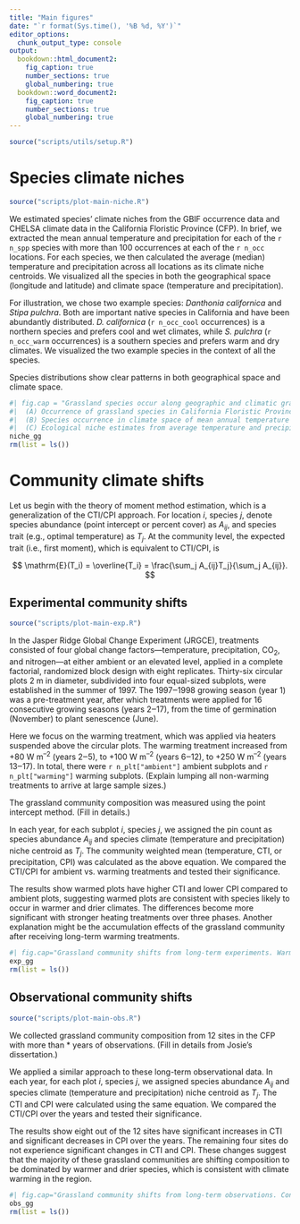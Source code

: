 ```yaml
---
title: "Main figures"
date: "`r format(Sys.time(), '%B %d, %Y')`"
editor_options: 
  chunk_output_type: console
output:
  bookdown::html_document2: 
    fig_caption: true
    number_sections: true
    global_numbering: true
  bookdown::word_document2: 
    fig_caption: true
    number_sections: true
    global_numbering: true
---
```


```r
source("scripts/utils/setup.R")
```

# Species climate niches

```r
source("scripts/plot-main-niche.R")
```

We estimated species' climate niches from the GBIF occurrence data and CHELSA climate data in the California Floristic Province (CFP). In brief, we extracted the mean annual temperature and precipitation for each of the `r n_spp` species with more than 100 occurrences at each of the `r n_occ` locations. For each species, we then calculated the average (median) temperature and precipitation across all locations as its climate niche centroids. We visualized all the species in both the geographical space (longitude and latitude) and climate space (temperature and precipitation).

For illustration, we chose two example species: *Danthonia californica* and *Stipa pulchra*. Both are important native species in California and have been abundantly distributed. *D. californica* (`r n_occ_cool` occurrences) is a northern species and prefers cool and wet climates, while *S. pulchra* (`r n_occ_warm` occurrences) is a southern species and prefers warm and dry climates. We visualized the two example species in the context of all the species.

Species distributions show clear patterns in both geographical space and climate space.

```r
#| fig.cap = "Grassland species occur along geographic and climatic gradients to estimate ecological niches.
#|  (A) Occurrence of grassland species in California Floristic Province, retrieved from the GBIF data (gray points), highlighting two example species *Danthonia californica* in the north (blue points) and *Stipa pulchra* in the south (red points).
#|  (B) Species occurrence in climate space of mean annual temperature (°C) and annual precipitation (mm), retrieved from the CHELSA data (gray), highlighting the same two example species *Danthonia californica* under cool and wet climates (blue) and *Stipa pulchra* under warm and dry climates (red).
#|  (C) Ecological niche estimates from average temperature and precipitation for each species (median ± standard error, gray), highlighting the two species (blue and red)."
niche_gg
rm(list = ls())
```

# Community climate shifts

Let us begin with the theory of moment method estimation, which is a generalization of the CTI/CPI approach. For location $i$, species $j$, denote species abundance (point intercept or percent cover) as $A_{ij}$, and species trait (e.g., optimal temperature) as $T_j$. At the community level, the expected trait (i.e., first moment), which is equivalent to CTI/CPI, is

$$
\mathrm{E}(T_i) = \overline{T_i} = \frac{\sum_j A_{ij}T_j}{\sum_j A_{ij}}.
$$

## Experimental community shifts

```r
source("scripts/plot-main-exp.R")
```

In the Jasper Ridge Global Change Experiment (JRGCE), treatments consisted of four global change factors---temperature, precipitation, CO~2~, and nitrogen---at either ambient or an elevated level, applied in a complete factorial, randomized block design with eight replicates. Thirty-six circular plots 2 m in diameter, subdivided into four equal-sized subplots, were established in the summer of 1997. The 1997‒1998 growing season (year 1) was a pre-treatment year, after which treatments were applied for 16 consecutive growing seasons (years 2‒17), from the time of germination (November) to plant senescence (June).

Here we focus on the warming treatment, which was applied via heaters suspended above the circular plots. The warming treatment increased from +80 W m^--2^ (years 2‒5), to +100 W m^--2^ (years 6‒12), to +250 W m^--2^ (years 13‒17). In total, there were `r n_plt["ambient"]` ambient subplots and `r n_plt["warming"]` warming subplots. (Explain lumping all non-warming treatments to arrive at large sample sizes.)

The grassland community composition was measured using the point intercept method. (Fill in details.)

In each year, for each subplot $i$, species $j$, we assigned the pin count as species abundance $A_{ij}$ and species climate (temperature and precipitation) niche centroid as $T_j$. The community weighted mean (temperature, CTI, or precipitation, CPI) was calculated as the above equation. We compared the CTI/CPI for ambient vs. warming treatments and tested their significance.

The results show warmed plots have higher CTI and lower CPI compared to ambient plots, suggesting warmed plots are consistent with species likely to occur in warmer and drier climates. The differences become more significant with stronger heating treatments over three phases. Another explanation might be the accumulation effects of the grassland community after receiving long-term warming treatments.

```r
#| fig.cap="Grassland community shifts from long-term experiments. Warming treatment causes communities to shift dominance to warmer (CTI, °C) and drier (CPI, mm) species in the Jasper Ridge Global Change Experiment (ambient plots in black, warming plots in red, with the pre-treatment year 1998, phase I heating +80 W m^–2^ in 1999-2002, phase II heating +100 W m^–2^ in 2003-2009, and phase III heating +250 W m^–2^ in 2010-2014, non-parametric two-sample Wilcoxon test, ns: *p* > 0.05, $*$: *p* ≤ 0.05, $**$: *p* ≤ 0.01, $***$: *p* ≤ 0.001)."
exp_gg
rm(list = ls())
```

## Observational community shifts

```r
source("scripts/plot-main-obs.R")
```

We collected grassland community composition from 12 sites in the CFP with more than \* years of observations. (Fill in details from Josie's dissertation.)

We applied a similar approach to these long-term observational data. In each year, for each plot $i$, species $j$, we assigned species abundance $A_{ij}$ and species climate (temperature and precipitation) niche centroid as $T_j$. The CTI and CPI were calculated using the same equation. We compared the CTI/CPI over the years and tested their significance.

The results show eight out of the 12 sites have significant increases in CTI and significant decreases in CPI over the years. The remaining four sites do not experience significant changes in CTI and CPI. These changes suggest that the majority of these grassland communities are shifting composition to be dominated by warmer and drier species, which is consistent with climate warming in the region.

```r
#| fig.cap="Grassland community shifts from long-term observations. Consistent with climate warming and drying, grassland communities shift dominance to warmer (CTI) and drier (CPI) species in 12 long-term observational sites across the California Floristic Province (red trend lines by linear regression, significant slopes by *t*-test, *p* < 0.05)."
obs_gg
rm(list = ls())
```
